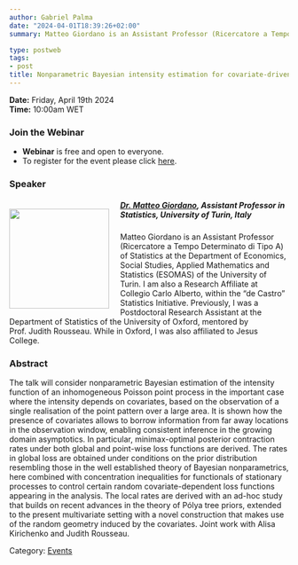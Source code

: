 ```yaml
---
author: Gabriel Palma
date: "2024-04-01T18:39:26+02:00"
summary: Matteo Giordano is an Assistant Professor (Ricercatore a Tempo Determinato di Tipo A) of Statistics at the Department of Economics, Social Studies, Applied Mathematics and Statistics (ESOMAS) of the University of  Turin. I am also a Research Affiliate at Collegio Carlo Alberto, within the "de Castro" Statistics Initiative. Previously, I was a Postdoctoral Research Assistant at the Department of Statistics of the University of  Oxford, mentored by Prof. Judith Rousseau. While in Oxford, I was also affiliated to Jesus College.

type: postweb
tags:
- post
title: Nonparametric Bayesian intensity estimation for covariate-driven inhomogeneous point processes
---
```

**Date:** Friday, April 19th 2024 <br>
**Time:** 10:00am WET <br>

### Join the Webinar

  - **Webinar** is free and open to everyone. 
  - To register for the event please click [here](https://forms.office.com/Pages/ResponsePage.aspx?id=zPVUFDW7hUa72YYh_YBVyVf5diHPK9hKlZHeXh9uPr5URERCRDQyQlpNOEQzVDBLU0ZTOVlBSEk3Qy4u).


### Speaker

##### <img src="/webinars/posts/image/pic_matteogiordano.png" width="180px" height="180px" align="left" style="margin:15px 20px 0px 0px"><a name="matteo"></a> [Dr. Matteo Giordano](https://matteogiordano.weebly.com/), Assistant Professor in Statistics, University of  Turin, Italy

Matteo Giordano is an Assistant Professor (Ricercatore a Tempo Determinato di Tipo A) of Statistics at the Department of Economics, Social Studies, Applied Mathematics and Statistics (ESOMAS) of the University of  Turin. I am also a Research Affiliate at Collegio Carlo Alberto, within the "de Castro" Statistics Initiative. Previously, I was a Postdoctoral Research Assistant at the Department of Statistics of the University of  Oxford, mentored by Prof. Judith Rousseau. While in Oxford, I was also affiliated to Jesus College.


### Abstract

The talk will consider nonparametric Bayesian estimation of the intensity function of an inhomogeneous Poisson point process in the important case where the intensity depends on covariates, based on the observation of a single realisation of the point pattern over a large area. It is shown how the presence of covariates allows to borrow information from far away locations in the observation window, enabling consistent inference in the growing domain asymptotics. In particular, minimax-optimal posterior contraction rates under both global and point-wise loss functions are derived. The rates in global loss are obtained under conditions on the prior distribution resembling those in the well established theory of Bayesian nonparametrics, here combined with concentration inequalities for functionals of stationary processes to control certain random covariate-dependent loss functions appearing in the analysis. The local rates are derived with an ad-hoc study that builds on recent advances in the theory of Pólya tree priors, extended to the present multivariate setting with a novel construction that makes use of the random geometry induced by the covariates. Joint work with Alisa Kirichenko and Judith Rousseau.


Category: [<u>Events</u>](/events/posts/2024-04-01-webinar_bayesian_statistics/)
